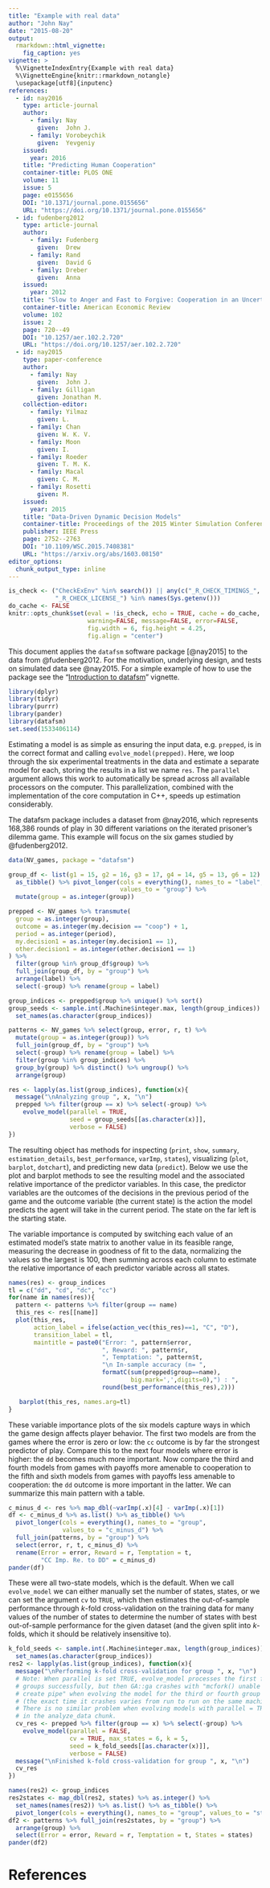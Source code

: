 ```yaml
---
title: "Example with real data"
author: "John Nay"
date: "2015-08-20"
output:
  rmarkdown::html_vignette:
    fig_caption: yes
vignette: >
  %\VignetteIndexEntry{Example with real data}
  %\VignetteEngine{knitr::rmarkdown_notangle}
  \usepackage[utf8]{inputenc}
references:
  - id: nay2016
    type: article-journal
    author:
      - family: Nay
        given:  John J. 
      - family: Vorobeychik
        given:  Yevgeniy
    issued: 
      year: 2016
    title: "Predicting Human Cooperation" 
    container-title: PLOS ONE 
    volume: 11
    issue: 5
    page: e0155656 
    DOI: "10.1371/journal.pone.0155656"
    URL: "https://doi.org/10.1371/journal.pone.0155656"
  - id: fudenberg2012
    type: article-journal
    author:
      - family: Fudenberg
        given:  Drew 
      - family: Rand
        given:  David G 
      - family: Dreber
        given:  Anna
    issued: 
      year: 2012
    title: "Slow to Anger and Fast to Forgive: Cooperation in an Uncertain World" 
    container-title: American Economic Review 
    volume: 102 
    issue: 2
    page: 720--49 
    DOI: "10.1257/aer.102.2.720"
    URL: "https://doi.org/10.1257/aer.102.2.720"
  - id: nay2015
    type: paper-conference
    author:
      - family: Nay
        given:  John J.
      - family: Gilligan
        given: Jonathan M.
    collection-editor:
      - family: Yilmaz
        given: L.
      - family: Chan
        given: W. K. V.
      - family: Moon
        given: I.
      - family: Roeder
        given: T. M. K.
      - family: Macal
        given: C. M.
      - family: Rosetti
        given: M.
    issued:
      year: 2015
    title: "Data-Driven Dynamic Decision Models"
    container-title: Proceedings of the 2015 Winter Simulation Conference
    publisher: IEEE Press
    page: 2752--2763
    DOI: "10.1109/WSC.2015.7408381"
    URL: "https://arxiv.org/abs/1603.08150"
editor_options: 
  chunk_output_type: inline
---
```


```r
is_check <- ("CheckExEnv" %in% search()) || any(c("_R_CHECK_TIMINGS_",
             "_R_CHECK_LICENSE_") %in% names(Sys.getenv()))
do_cache <- FALSE
knitr::opts_chunk$set(eval = !is_check, echo = TRUE, cache = do_cache, 
                      warning=FALSE, message=FALSE, error=FALSE,
                      fig.width = 6, fig.height = 4.25,
                      fig.align = "center")

```
This document applies the `datafsm` software package [@nay2015] to the data 
from @fudenberg2012. 
For the motivation, underlying design, and tests on simulated data see @nay2015. 
For a simple example of how to use the package see the "[Introduction to datafsm](datafsm_introduction.html)" vignette.
```r
library(dplyr)
library(tidyr)
library(purrr)
library(pander)
library(datafsm)
set.seed(1533406114)
```
Estimating a model is as simple as ensuring the input data, e.g. `prepped`, is 
in the correct format and calling `evolve_model(prepped)`. Here, we loop 
through the six experimental treatments in the data and estimate a separate 
model for each, storing the results in a list we name `res`. The `parallel` 
argument allows this work to automatically be spread across all available 
processors on the computer. This parallelization, combined with the 
implementation of the core computation in C++, speeds up estimation 
considerably.

The datafsm package includes a dataset from @nay2016,
which represents 168,386 rounds of play in 30 different variations on the 
iterated prisoner's dilemma game.
This example will focus on the six games studied by 
@fudenberg2012.
```r
data(NV_games, package = "datafsm")

group_df <- list(g1 = 15, g2 = 16, g3 = 17, g4 = 14, g5 = 13, g6 = 12) %>%
  as_tibble() %>% pivot_longer(cols = everything(), names_to = "label", 
                               values_to = "group") %>%
  mutate(group = as.integer(group))

prepped <- NV_games %>% transmute(
  group = as.integer(group),
  outcome = as.integer(my.decision == "coop") + 1,
  period = as.integer(period),
  my.decision1 = as.integer(my.decision1 == 1),
  other.decision1 = as.integer(other.decision1 == 1)
) %>%
  filter(group %in% group_df$group) %>%
  full_join(group_df, by = "group") %>%
  arrange(label) %>%
  select(-group) %>% rename(group = label)

group_indices <- prepped$group %>% unique() %>% sort()
group_seeds <- sample.int(.Machine$integer.max, length(group_indices)) %>%
  set_names(as.character(group_indices))

patterns <- NV_games %>% select(group, error, r, t) %>%
  mutate(group = as.integer(group)) %>%
  full_join(group_df, by = "group") %>%
  select(-group) %>% rename(group = label) %>%
  filter(group %in% group_indices) %>%
  group_by(group) %>% distinct() %>% ungroup() %>%
  arrange(group)

```
```r
res <- lapply(as.list(group_indices), function(x){ 
  message("\nAnalyzing group ", x, "\n")
  prepped %>% filter(group == x) %>% select(-group) %>%
    evolve_model(parallel = TRUE, 
                 seed = group_seeds[[as.character(x)]],
                 verbose = FALSE)
})
```
The resulting object has methods for inspecting (`print`, `show`, `summary`, 
`estimation_details`, `best_performance`, `varImp`, `states`), 
visualizing (`plot`, `barplot`, `dotchart`), and 
predicting new data (`predict`). 
Below we use the plot and barplot methods to see the resulting model and the 
associated relative importance of the predictor variables. In this case, the 
predictor variables are the outcomes of the decisions in the previous period of 
the game and the outcome variable (the current state) is the action the model 
predicts the agent will take in the current period. The state on the far left 
is the starting state.

The variable importance is computed by switching each value of an estimated 
model's state matrix to another value in its feasible range, measuring the 
decrease in goodness of fit to the data, normalizing the values so the largest 
is 100, then summing across each column to estimate the relative importance of 
each predictor variable across all states.

```r
names(res) <- group_indices
tl = c("dd", "cd", "dc", "cc")
for(name in names(res)){
  pattern <- patterns %>% filter(group == name)
  this_res <- res[[name]]
  plot(this_res, 
       action_label = ifelse(action_vec(this_res)==1, "C", "D"), 
       transition_label = tl,
       maintitle = paste0("Error: ", pattern$error, 
                          ", Reward: ", pattern$r,
                          ", Temptation: ", pattern$t,
                          "\n In-sample accuracy (n= ", 
                          formatC(sum(prepped$group==name),
                                  big.mark=',',digits=0),") : ",
                          round(best_performance(this_res),2)))

   barplot(this_res, names.arg=tl)
}
```
These variable importance plots of the six models capture ways in which the 
game design affects player behavior. The first two models are from the games 
where the error is zero or low: the `cc` outcome is by far the strongest 
predictor of play. Compare this to the next four models where error is higher: 
the `dd` becomes much more important. Now compare the third and fourth models 
from games with payoffs more amenable to cooperation to the fifth and sixth 
models from games with payoffs less amenable to cooperation: the `dd` outcome 
is more important in the latter. We can summarize this main pattern with a 
table.

```r
c_minus_d <- res %>% map_dbl(~varImp(.x)[4] - varImp(.x)[1])
df <- c_minus_d %>% as.list() %>% as_tibble() %>% 
  pivot_longer(cols = everything(), names_to = "group", 
               values_to = "c_minus_d") %>% 
  full_join(patterns, by = "group") %>% 
  select(error, r, t, c_minus_d) %>%
  rename(Error = error, Reward = r, Temptation = t,
         "CC Imp. Re. to DD" = c_minus_d)
pander(df)
```

These were all two-state models, which is the default. When we call 
`evolve_model` we can either manually set the number of states, states, or we 
can set the argument `cv` to `TRUE`, which then estimates the out-of-sample 
performance through _k_-fold cross-validation on the training data for many 
values of the number of states to determine the number of states with best 
out-of-sample performance for the given dataset (and the given split into 
_k_-folds, which it should be relatively insensitive to).

```r
k_fold_seeds <- sample.int(.Machine$integer.max, length(group_indices)) %>%
  set_names(as.character(group_indices))
res2 <- lapply(as.list(group_indices), function(x){ 
  message("\nPerforming k-fold cross-validation for group ", x, "\n")
  # Note: When parallel is set TRUE, evolve_model processes the first few 
  # groups successfully, but then GA::ga crashes with "mcfork() unable to 
  # create pipe" when evolving the model for the third or fourth group 
  # (the exact time it crashes varies from run to run on the same machine).
  # There is no similar problem when evolving models with parallel = TRUE 
  # in the analyze_data chunk.
  cv_res <- prepped %>% filter(group == x) %>% select(-group) %>%
    evolve_model(parallel = FALSE, 
                 cv = TRUE, max_states = 6, k = 5, 
                 seed = k_fold_seeds[[as.character(x)]],
                 verbose = FALSE)
  message("\nFinished k-fold cross-validation for group ", x, "\n")
  cv_res
})
```
```r
names(res2) <- group_indices
res2states <- map_dbl(res2, states) %>% as.integer() %>%
  set_names(names(res2)) %>% as.list() %>% as_tibble() %>%
  pivot_longer(cols = everything(), names_to = "group", values_to = "states")
df2 <- patterns %>% full_join(res2states, by = "group") %>% 
  arrange(group) %>% 
  select(Error = error, Reward = r, Temptation = t, States = states)
pander(df2)
```

# References
